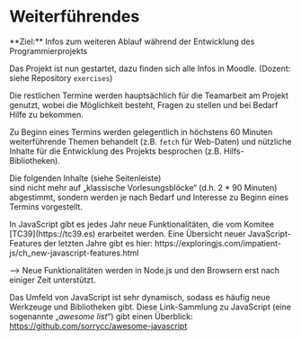
# Weiterführendes

<Callout>  
  **Ziel:** Infos zum weiteren Ablauf während der Entwicklung des Programmierprojekts
</Callout>

Das Projekt ist nun gestartet, dazu finden sich
alle Infos in Moodle. (Dozent: siehe Repository
`exercises`)

Die restlichen Termine werden hauptsächlich für
die Teamarbeit am Projekt genutzt, wobei die 
Möglichkeit besteht, Fragen zu stellen und bei
Bedarf Hilfe zu bekommen. 

Zu Beginn eines Termins werden gelegentlich in
höchstens 60 Minuten weiterführende Themen 
behandelt (z.B. `fetch` für Web-Daten) 
und nützliche Inhalte für die Entwicklung des
Projekts besprochen (z.B. Hilfs-Bibliotheken).

Die folgenden Inhalte (siehe Seitenleiste)  
sind nicht mehr auf „klassische Vorlesungsblöcke“ 
(d.h. 2 * 90 Minuten) abgestimmt, sondern werden 
je nach Bedarf und Interesse zu Beginn eines 
Termins vorgestellt. 

<Callout type="info">
In JavaScript gibt es jedes Jahr neue 
Funktionalitäten, die vom Komitee 
[TC39](https://tc39.es) erarbeitet werden.
Eine Übersicht neuer JavaScript-Features
der letzten Jahre gibt es hier: 
https://exploringjs.com/impatient-js/ch_new-javascript-features.html

&xrarr; Neue Funktionalitäten werden in Node.js
und den Browsern erst nach einiger Zeit unterstützt.

Das Umfeld von JavaScript ist sehr dynamisch, 
sodass es häufig neue Werkzeuge und Bibliotheken
gibt. Diese Link-Sammlung zu JavaScript 
(eine sogenannte „_awesome list_“) gibt einen
Überblick: 
https://github.com/sorrycc/awesome-javascript
</Callout>